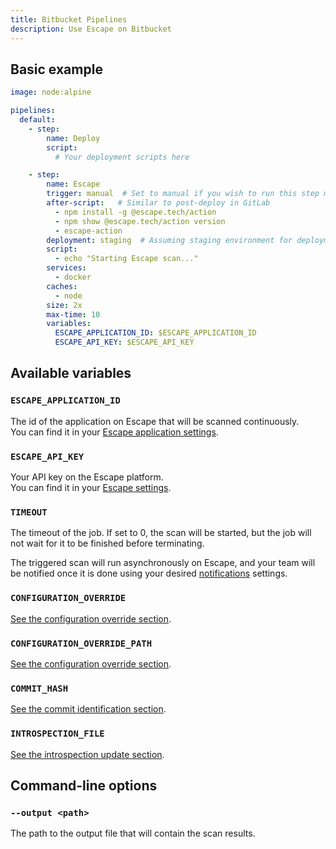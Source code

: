 ```yaml
---
title: Bitbucket Pipelines
description: Use Escape on Bitbucket
---
```



## Basic example

```yaml
image: node:alpine

pipelines:
  default:
    - step:
        name: Deploy
        script:
          # Your deployment scripts here

    - step:
        name: Escape
        trigger: manual  # Set to manual if you wish to run this step manually
        after-script:   # Similar to post-deploy in GitLab
          - npm install -g @escape.tech/action
          - npm show @escape.tech/action version
          - escape-action
        deployment: staging  # Assuming staging environment for deployment
        script:
          - echo "Starting Escape scan..."
        services:
          - docker
        caches:
          - node
        size: 2x
        max-time: 10
        variables:
          ESCAPE_APPLICATION_ID: $ESCAPE_APPLICATION_ID
          ESCAPE_API_KEY: $ESCAPE_API_KEY
```

## Available variables

### `ESCAPE_APPLICATION_ID` <TypeTag type="string"/> <RequiredTag/>

The id of the application on Escape that will be scanned continuously.  
You can find it in your [Escape application settings](https://app.escape.tech).

### `ESCAPE_API_KEY` <TypeTag type="string"/> <RequiredTag/>

Your API key on the Escape platform.  
You can find it in your [Escape settings](https://app.escape.tech/user/profile/).

### `TIMEOUT` <TypeTag type="number"/>

The timeout of the job. If set to 0, the scan will be started, but the job will not wait for it to be finished before terminating.

The triggered scan will run asynchronously on Escape, and your team will be notified once it is done using your desired [notifications](/integrations) settings.

### `CONFIGURATION_OVERRIDE` <TypeTag type="string"/>

[See the configuration override section](/ci-cd/configuration-override).

### `CONFIGURATION_OVERRIDE_PATH` <TypeTag type="string"/>

[See the configuration override section](/ci-cd/configuration-override).

### `COMMIT_HASH` <TypeTag type="string"/>

[See the commit identification section](/ci-cd/commit-sha).

### `INTROSPECTION_FILE` <TypeTag type="number"/>

[See the introspection update section](/ci-cd/introspection-update).

## Command-line options

### `--output <path>` <TypeTag type="string"/>

The path to the output file that will contain the scan results.